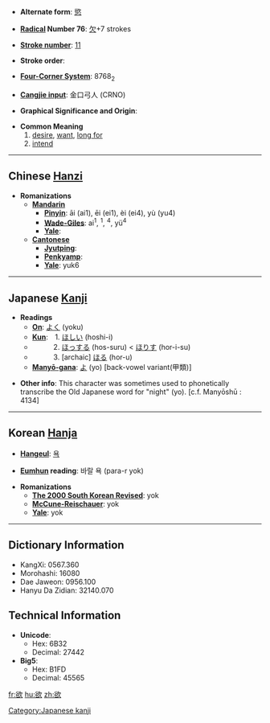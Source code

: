 * '''Alternate form''': [[慾]]

* '''[[Wiktionary:Chinese radical index| Radical]] Number 76''': [[Wiktionary:Chinese radical index 欠|欠]]+7 strokes

* '''[[Wiktionary:Chinese total strokes index|Stroke number]]''': [[Wiktionary:Chinese total strokes index 11|11]]

* '''Stroke order''': 

* '''[[Wiktionary:Chinese four corner index|Four-Corner System]]''': 8768<sub>2</sub>

* '''[[Wiktionary:Chinese Cangjie index|Cangjie input]]''': 金口弓人 (CRNO)

* '''Graphical Significance and Origin''': 

* '''Common Meaning'''
*#[[desire]], [[want]], [[long for]]
*# [[intend]]

----

== Chinese [[Hanzi]] ==

* '''Romanizations'''
** '''[[Mandarin]]'''
*** '''[[Pinyin]]''': āi (ai1), ēi (ei1), èi (ei4), yù (yu4)
*** '''[[Wade-Giles]]''': ai<sup>1</sup>, <sup>1</sup>, <sup>4</sup>, yü<sup>4</sup>
*** '''[[Yale]]''': 
** '''[[Cantonese]]'''
*** '''[[Jyutping]]''':
*** '''[[Penkyamp]]''': 
*** '''[[Yale]]''': yuk6


----

== Japanese [[Kanji]] ==

* '''Readings'''
** '''[[On]]''': [[よく]] (yoku)
** '''[[Kun]]''':　1. [[ほしい]] (hoshi-i)
**　　　2. [[ほっする]] (hos-suru) < [[ほりす]] (hor-i-su)
**　　　3. [archaic] [[ほる]] (hor-u)
** '''[[Manyō-gana]]''': [[よ]] (yo) [back-vowel variant(甲類)]

* '''Other info''':  This character was sometimes used to phonetically transcribe the Old Japanese word for "night" (yo). [c.f. Manyōshū : 4134]

----

== Korean [[Hanja]] ==

* '''[[Hangeul]]''': [[욕]]

* '''[[Eumhun]] reading''': 바랄 욕 (para-r yok)

* '''Romanizations'''
** '''[[The 2000 South Korean Revised Romanization|The 2000 South Korean Revised]]''': yok
** '''[[McCune-Reischauer]]''': yok
** '''[[Yale]]''': yok

----

== Dictionary Information ==

* KangXi: 0567.360
* Morohashi: 16080
* Dae Jaweon: 0956.100
* Hanyu Da Zidian: 32140.070

== Technical Information ==

* '''Unicode''':
** Hex: 6B32
** Decimal: 27442
* '''Big5''':
** Hex: B1FD
** Decimal: 45565

[[Category:Japanese kanji]]

[[fr:欲]]
[[hu:欲]]
[[zh:欲]]